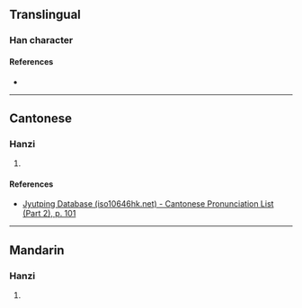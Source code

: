 {{character info/new}}
==Translingual==

===Han character===
{{Han char|rn=46|rad=山|as=14|sn=17|four=|canj=UBMP|ids=⿰山⿳⿱爫工彐心}}

====References====
* {{Han ref|kx=0321.330|dkj=08568|dj=0622.060|hdz=10802.220|uh=5DBE|ud=23998}}

----

==Cantonese==

===Hanzi===
{{yue-hanzi|jyut=[[jan2]]|y=yan2}}

# {{defn|lang=yue|sort=山14}}

====References====
* [http://www.iso10646hk.net/jp/document/download.jsp Jyutping Database (iso10646hk.net) - Cantonese Pronunciation List (Part 2), p. 101]

----

==Mandarin==

===Hanzi===
{{cmn-hanzi|pin=[[yǐn]] ([[yin3]])|wg=yin<sup>3</sup>}}

# {{defn|lang=cmn|sort=山14}}